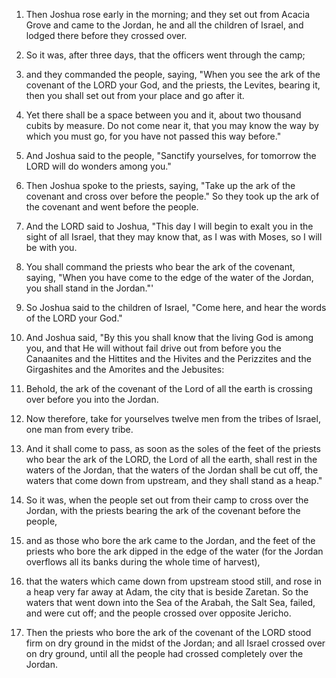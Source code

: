 
1. Then Joshua rose early in the morning; and they set out from Acacia Grove and came to the Jordan, he and all the children of Israel, and lodged there before they crossed over.

2. So it was, after three days, that the officers went through the camp;

3. and they commanded the people, saying, "When you see the ark of the covenant of the LORD your God, and the priests, the Levites, bearing it, then you shall set out from your place and go after it.

4. Yet there shall be a space between you and it, about two thousand cubits by measure. Do not come near it, that you may know the way by which you must go, for you have not passed this way before."

5. And Joshua said to the people, "Sanctify yourselves, for tomorrow the LORD will do wonders among you."

6. Then Joshua spoke to the priests, saying, "Take up the ark of the covenant and cross over before the people." So they took up the ark of the covenant and went before the people.

7. And the LORD said to Joshua, "This day I will begin to exalt you in the sight of all Israel, that they may know that, as I was with Moses, so I will be with you.

8. You shall command the priests who bear the ark of the covenant, saying, "When you have come to the edge of the water of the Jordan, you shall stand in the Jordan."'

9. So Joshua said to the children of Israel, "Come here, and hear the words of the LORD your God."

10. And Joshua said, "By this you shall know that the living God is among you, and that He will without fail drive out from before you the Canaanites and the Hittites and the Hivites and the Perizzites and the Girgashites and the Amorites and the Jebusites:

11. Behold, the ark of the covenant of the Lord of all the earth is crossing over before you into the Jordan.

12. Now therefore, take for yourselves twelve men from the tribes of Israel, one man from every tribe.

13. And it shall come to pass, as soon as the soles of the feet of the priests who bear the ark of the LORD, the Lord of all the earth, shall rest in the waters of the Jordan, that the waters of the Jordan shall be cut off, the waters that come down from upstream, and they shall stand as a heap."

14. So it was, when the people set out from their camp to cross over the Jordan, with the priests bearing the ark of the covenant before the people,

15. and as those who bore the ark came to the Jordan, and the feet of the priests who bore the ark dipped in the edge of the water (for the Jordan overflows all its banks during the whole time of harvest),

16. that the waters which came down from upstream stood still, and rose in a heap very far away at Adam, the city that is beside Zaretan. So the waters that went down into the Sea of the Arabah, the Salt Sea, failed, and were cut off; and the people crossed over opposite Jericho.

17. Then the priests who bore the ark of the covenant of the LORD stood firm on dry ground in the midst of the Jordan; and all Israel crossed over on dry ground, until all the people had crossed completely over the Jordan.


